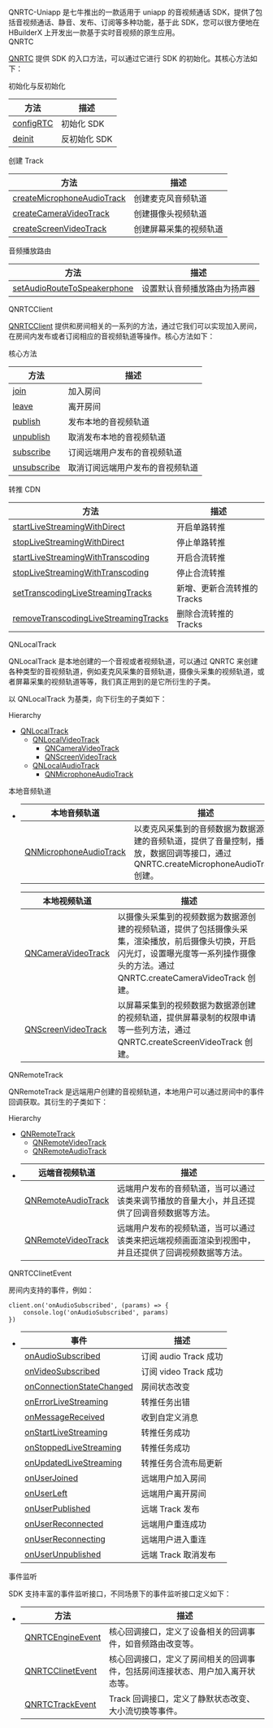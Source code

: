 <link rel="stylesheet" type="text/css" href="https://docs.qnsdk.com/styles/doc-v4-api.css" />
<div class="rtc-doc rtc-doc-home" id="rtc-doc">
        <section class="rtc-doc-panel rtc-doc-describe rtc-doc-note">
                QNRTC-Uniapp 是七牛推出的一款适用于 uniapp 的音视频通话 SDK，提供了包括音视频通话、静音、发布、订阅等多种功能，基于此 SDK，您可以很方便地在 HBuilderX 上开发出一款基于实时音视频的原生应用。</section>
                    <div class="rtc-doc-home-block-wrap">QNRTC</div>
            <div class="rtc-doc-home-block-desc rtc-doc-comment rtc-doc-describe rtc-doc-block-desc">
                <p><a href='11415/UniappQNRTC'>QNRTC</a> 提供 SDK 的入口方法，可以通过它进行 SDK 的初始化。其核心方法如下：</p>
            </div>
                                    <p class="rtc-doc-table-title">初始化与反初始化</p>
        <table class="rtc-doc-table">
            <thead>
                <tr>
                    <th>方法</th>
                    <th>描述</th>
                </tr>
            </thead>
            <tbody>
                <tr>
                    <td><a href='11415/UniappQNRTC#configRTC'>configRTC</a></td>
                    <td>初始化 SDK</td>
                </tr>
                <tr>
                    <td><a href='11415/UniappQNRTC#deinit'>deinit</a></td>
                    <td>反初始化 SDK</td>
                </tr>
            </tbody>
        </table>
            <p class="rtc-doc-table-title">创建 Track</p>
        <table class="rtc-doc-table">
            <thead>
                <tr>
                    <th>方法</th>
                    <th>描述</th>
                </tr>
            </thead>
            <tbody>
                <tr>
                    <td><a href='11415/UniappQNRTC#createMicrophoneAudioTrack'>createMicrophoneAudioTrack</a></td>
                    <td>创建麦克风音频轨道</td>
                </tr>
                <tr>
                    <td><a href='11415/UniappQNRTC#createCameraVideoTrack'>createCameraVideoTrack</a></td>
                    <td>创建摄像头视频轨道</td>
                </tr>
                <tr>
                    <td><a href='11415/UniappQNRTC#createScreenVideoTrack'>createScreenVideoTrack</a></td>
                    <td>创建屏幕采集的视频轨道</td>
                </tr>
            </tbody>
        </table>
            <p class="rtc-doc-table-title">音频播放路由</p>
        <table class="rtc-doc-table">
            <thead>
                <tr>
                    <th>方法</th>
                    <th>描述</th>
                </tr>
            </thead>
            <tbody>
                <tr>
                    <td><a href='11415/UniappQNRTC#setAudioRouteToSpeakerphone'>setAudioRouteToSpeakerphone</a></td>
                    <td>设置默认音频播放路由为扬声器</td>
                </tr>
            </tbody>
        </table>
        <div class="rtc-doc-home-block-wrap">QNRTCClient</div>
            <div class="rtc-doc-home-block-desc rtc-doc-comment rtc-doc-describe rtc-doc-block-desc">
                <p><a href='11402/UniappQNRTCClient'>QNRTCClient</a> 提供和房间相关的一系列的方法，通过它我们可以实现加入房间，在房间内发布或者订阅相应的音视频轨道等操作。核心方法如下：</p>
            </div>
                                    <p class="rtc-doc-table-title">核心方法</p>
        <table class="rtc-doc-table">
            <thead>
                <tr>
                    <th>方法</th>
                    <th>描述</th>
                </tr>
            </thead>
            <tbody>
                <tr>
                    <td><a href='11402/UniappQNRTCClient#join'>join</a></td>
                    <td>加入房间</td>
                </tr>
                <tr>
                    <td><a href='11402/UniappQNRTCClient#leave'>leave</a></td>
                    <td>离开房间</td>
                </tr>
                <tr>
                    <td><a href='11402/UniappQNRTCClient#publish'>publish</a></td>
                    <td>发布本地的音视频轨道</td>
                </tr>
                <tr>
                    <td><a href='11402/UniappQNRTCClient#unpublish'>unpublish</a></td>
                    <td>取消发布本地的音视频轨道</td>
                </tr>
                <tr>
                    <td><a href='11402/UniappQNRTCClient#subscribe'>subscribe</a></td>
                    <td>订阅远端用户发布的音视频轨道</td>
                </tr>
                <tr>
                    <td><a href='11402/UniappQNRTCClient#unsubscribe'>unsubscribe</a></td>
                    <td>取消订阅远端用户发布的音视频轨道</td>
                </tr>
            </tbody>
        </table>
            <p class="rtc-doc-table-title">转推 CDN</p>
        <table class="rtc-doc-table">
            <thead>
                <tr>
                    <th>方法</th>
                    <th>描述</th>
                </tr>
            </thead>
            <tbody>
                <tr>
                    <td><a href='11402/UniappQNRTCClient#startLiveStreamingWithDirect'>startLiveStreamingWithDirect</a></td>
                    <td>开启单路转推</td>
                </tr>
                <tr>
                    <td><a href='11402/UniappQNRTCClient#stopLiveStreamingWithDirect'>stopLiveStreamingWithDirect</a></td>
                    <td>停止单路转推</td>
                </tr>
                <tr>
                    <td><a href='11402/UniappQNRTCClient#startLiveStreamingWithTranscoding'>startLiveStreamingWithTranscoding</a></td>
                    <td>开启合流转推</td>
                </tr>
                <tr>
                    <td><a href='11402/UniappQNRTCClient#stopLiveStreamingWithTranscoding'>stopLiveStreamingWithTranscoding</a></td>
                    <td>停止合流转推</td>
                </tr>
                <tr>
                    <td><a href='11402/UniappQNRTCClient#setTranscodingLiveStreamingTracks'>setTranscodingLiveStreamingTracks</a></td>
                    <td>新增、更新合流转推的 Tracks</td>
                </tr>
                <tr>
                    <td><a href='11402/UniappQNRTCClient#removeTranscodingLiveStreamingTracks'>removeTranscodingLiveStreamingTracks</a></td>
                    <td>删除合流转推的 Tracks</td>
                </tr>
            </tbody>
        </table>
        <div class="rtc-doc-home-block-wrap">QNLocalTrack</div>
            <div class="rtc-doc-home-block-desc rtc-doc-comment rtc-doc-describe rtc-doc-block-desc">
                <p>QNLocalTrack 是本地创建的一个音视或者视频轨道，可以通过 QNRTC 来创建各种类型的音视频轨道，例如麦克风采集的音频轨道，摄像头采集的视频轨道，或者屏幕采集的视频轨道等等，我们真正用到的是它所衍生的子类。</p>
                <p>以 QNLocalTrack 为基类，向下衍生的子类如下：</p>
            </div>
            <section class="rtc-doc-panel rtc-doc-section-hierarchy">
        <div class="rtc-doc-title rtc-doc-title-hierarchy">Hierarchy</div>
            <ul>
                <li>
                    <a href='11386/UniappQNLocalTrack'>QNLocalTrack</a>                    <ul>
        <li>
           <a href='11401/UniappQNLocalVideoTrack'>QNLocalVideoTrack</a>
               <ul>
        <li>
           <a href='11433/UniappQNCameraVideoTrack'>QNCameraVideoTrack</a>
        </li>
        <li>
           <a href='11421/UniappQNScreenVideoTrack'>QNScreenVideoTrack</a>
        </li>
</ul>
        </li>
        <li>
           <a href='11417/UniappQNLocalAudioTrack'>QNLocalAudioTrack</a>
               <ul>
        <li>
           <a href='11388/UniappQNMicrophoneAudioTrack'>QNMicrophoneAudioTrack</a>
        </li>
</ul>
        </li>
</ul>
                </li>
            </ul>
    </section>
                        <section id="本地音频轨道">
                <div class="rtc-doc-home-title">本地音频轨道</div>
                <ul class="rtc-doc-home-element-wrap">
                    <li class="rtc-doc-home-element-item">
                                                        <table class="rtc-doc-table">
            <thead>
                <tr>
                    <th>本地音频轨道</th>
                    <th>描述</th>
                </tr>
            </thead>
            <tbody>
                <tr>
                    <td><a href='11388/UniappQNMicrophoneAudioTrack'>QNMicrophoneAudioTrack</a></td>
                    <td>以麦克风采集到的音频数据为数据源创建的音频轨道，提供了音量控制，播放，数据回调等接口，通过 QNRTC.createMicrophoneAudioTrack 创建。</td>
                </tr>
            </tbody>
        </table>
        <table class="rtc-doc-table">
            <thead>
                <tr>
                    <th>本地视频轨道</th>
                    <th>描述</th>
                </tr>
            </thead>
            <tbody>
                <tr>
                    <td><a href='11433/UniappQNCameraVideoTrack'>QNCameraVideoTrack</a></td>
                    <td>以摄像头采集到的视频数据为数据源创建的视频轨道，提供了包括摄像头采集，渲染播放，前后摄像头切换，开启闪光灯，设置曝光度等一系列操作摄像头的方法。通过 QNRTC.createCameraVideoTrack 创建。</td>
                </tr>
                <tr>
                    <td><a href='11421/UniappQNScreenVideoTrack'>QNScreenVideoTrack</a></td>
                    <td>以屏幕采集到的视频数据为数据源创建的视频轨道，提供屏幕录制的权限申请等一些列方法，通过 QNRTC.createScreenVideoTrack 创建。</td>
                </tr>
            </tbody>
        </table>
                    </li>
                </ul>
        </section>
        <div class="rtc-doc-home-block-wrap">QNRemoteTrack</div>
            <div class="rtc-doc-home-block-desc rtc-doc-comment rtc-doc-describe rtc-doc-block-desc">
                <p>QNRemoteTrack 是远端用户创建的音视频轨道，本地用户可以通过房间中的事件回调获取。其衍生的子类如下：</p>
            </div>
            <section class="rtc-doc-panel rtc-doc-section-hierarchy">
        <div class="rtc-doc-title rtc-doc-title-hierarchy">Hierarchy</div>
            <ul>
                <li>
                    <a href='11397/UniappQNRemoteTrack'>QNRemoteTrack</a>                    <ul>
        <li>
           <a href='11380/UniappQNRemoteVideoTrack'>QNRemoteVideoTrack</a>
        </li>
        <li>
           <a href='11412/UniappQNRemoteAudioTrack'>QNRemoteAudioTrack</a>
        </li>
</ul>
                </li>
            </ul>
    </section>
                        <section id="">
                <div class="rtc-doc-home-title"></div>
                <ul class="rtc-doc-home-element-wrap">
                    <li class="rtc-doc-home-element-item">
                                                        <table class="rtc-doc-table">
            <thead>
                <tr>
                    <th>远端音视频轨道</th>
                    <th>描述</th>
                </tr>
            </thead>
            <tbody>
                <tr>
                    <td><a href='11412/UniappQNRemoteAudioTrack'>QNRemoteAudioTrack</a></td>
                    <td>远端用户发布的音频轨道，当可以通过该类来调节播放的音量大小，并且还提供了回调音频数据等方法。</td>
                </tr>
                <tr>
                    <td><a href='11380/UniappQNRemoteVideoTrack'>QNRemoteVideoTrack</a></td>
                    <td>远端用户发布的视频轨道，当可以通过该类来把远端视频画面渲染到视图中，并且还提供了回调视频数据等方法。</td>
                </tr>
            </tbody>
        </table>
                    </li>
                </ul>
        </section>
        <div class="rtc-doc-home-block-wrap">QNRTCClinetEvent</div>
            <div class="rtc-doc-home-block-desc rtc-doc-comment rtc-doc-describe rtc-doc-block-desc">
                <p>房间内支持的事件，例如：</p>
            </div>
                    <pre class="rtc-doc-example"><code>client.<span class="hljs-keyword">on</span>(<span class="hljs-string">&#x27;onAudioSubscribed&#x27;</span>, (<span class="hljs-keyword">params</span>) =&gt; {
    console.log(<span class="hljs-string">&#x27;onAudioSubscribed&#x27;</span>, <span class="hljs-keyword">params</span>)
})</code></pre>
                <section id="">
                <div class="rtc-doc-home-title"></div>
                <ul class="rtc-doc-home-element-wrap">
                    <li class="rtc-doc-home-element-item">
                                                        <table class="rtc-doc-table">
            <thead>
                <tr>
                    <th>事件</th>
                    <th>描述</th>
                </tr>
            </thead>
            <tbody>
                <tr>
                    <td><a href='11404/UniappQNRTCClinetEvent#onAudioSubscribed'>onAudioSubscribed</a></td>
                    <td>订阅 audio Track 成功</td>
                </tr>
                <tr>
                    <td><a href='11404/UniappQNRTCClinetEvent#onVideoSubscribed'>onVideoSubscribed</a></td>
                    <td>订阅 video Track 成功</td>
                </tr>
                <tr>
                    <td><a href='11404/UniappQNRTCClinetEvent#onConnectionStateChanged'>onConnectionStateChanged</a></td>
                    <td>房间状态改变</td>
                </tr>
                <tr>
                    <td><a href='11404/UniappQNRTCClinetEvent#onErrorLiveStreaming'>onErrorLiveStreaming</a></td>
                    <td>转推任务出错</td>
                </tr>
                <tr>
                    <td><a href='11404/UniappQNRTCClinetEvent#onMessageReceived'>onMessageReceived</a></td>
                    <td>收到自定义消息</td>
                </tr>
                <tr>
                    <td><a href='11404/UniappQNRTCClinetEvent#onStartLiveStreaming'>onStartLiveStreaming</a></td>
                    <td>转推任务成功</td>
                </tr>
                <tr>
                    <td><a href='11404/UniappQNRTCClinetEvent#onStoppedLiveStreaming'>onStoppedLiveStreaming</a></td>
                    <td>转推任务成功</td>
                </tr>
                <tr>
                    <td><a href='11404/UniappQNRTCClinetEvent#onUpdatedLiveStreaming'>onUpdatedLiveStreaming</a></td>
                    <td>转推任务合流布局更新</td>
                </tr>
                <tr>
                    <td><a href='11404/UniappQNRTCClinetEvent#onUserJoined'>onUserJoined</a></td>
                    <td>远端用户加入房间</td>
                </tr>
                <tr>
                    <td><a href='11404/UniappQNRTCClinetEvent#onUserLeft'>onUserLeft</a></td>
                    <td>远端用户离开房间</td>
                </tr>
                <tr>
                    <td><a href='11404/UniappQNRTCClinetEvent#onUserPublished'>onUserPublished</a></td>
                    <td>远端 Track 发布</td>
                </tr>
                <tr>
                    <td><a href='11404/UniappQNRTCClinetEvent#onUserReconnected'>onUserReconnected</a></td>
                    <td>远端用户重连成功</td>
                </tr>
                <tr>
                    <td><a href='11404/UniappQNRTCClinetEvent#onUserReconnecting'>onUserReconnecting</a></td>
                    <td>远端用户进入重连</td>
                </tr>
                <tr>
                    <td><a href='11404/UniappQNRTCClinetEvent#onUserUnpublished'>onUserUnpublished</a></td>
                    <td>远端 Track 取消发布</td>
                </tr>
            </tbody>
        </table>
                    </li>
                </ul>
        </section>
        <div class="rtc-doc-home-block-wrap">事件监听</div>
            <div class="rtc-doc-home-block-desc rtc-doc-comment rtc-doc-describe rtc-doc-block-desc">
                <p>SDK 支持丰富的事件监听接口，不同场景下的事件监听接口定义如下：</p>
            </div>
                                <section id="">
                <div class="rtc-doc-home-title"></div>
                <ul class="rtc-doc-home-element-wrap">
                    <li class="rtc-doc-home-element-item">
                                                        <table class="rtc-doc-table">
            <thead>
                <tr>
                    <th>方法</th>
                    <th>描述</th>
                </tr>
            </thead>
            <tbody>
                <tr>
                    <td><a href='11413/UniappQNRTCEngineEvent'>QNRTCEngineEvent</a></td>
                    <td>核心回调接口，定义了设备相关的回调事件，如音频路由改变等。</td>
                </tr>
                <tr>
                    <td><a href='11404/UniappQNRTCClinetEvent'>QNRTCClinetEvent</a></td>
                    <td>核心回调接口，定义了房间相关的回调事件，包括房间连接状态、用户加入离开状态等。</td>
                </tr>
                <tr>
                    <td><a href='11409/UniappQNRTCTrackEvent'>QNRTCTrackEvent</a></td>
                    <td>Track 回调接口，定义了静默状态改变、大小流切换等事件。</td>
                </tr>
            </tbody>
        </table>
                    </li>
                </ul>
        </section>
</div>